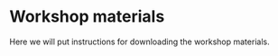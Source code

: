 # Workshop materials {.unnumbered}

Here we will put instructions for downloading the workshop materials.